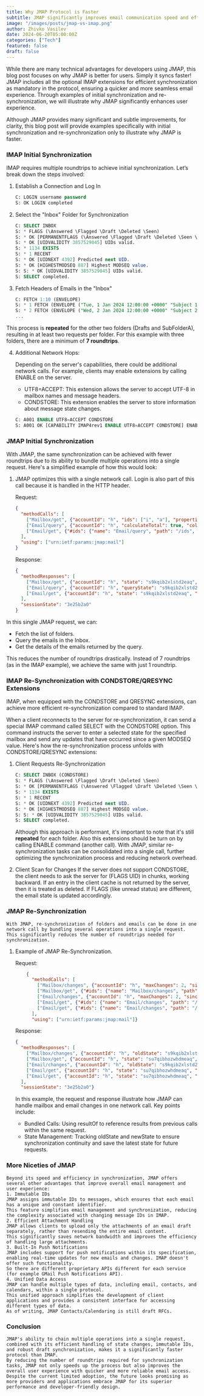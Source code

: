 ```yaml
---
title: Why JMAP Protocol is Faster
subtitle: JMAP significantly improves email communication speed and efficiency by bundling multiple operations into a single request, reducing the roundtrips needed for synchronization tasks compared to IMAP. This blog post will explain with short examples why JMAP is faster.
image: "/images/posts/jmap-vs-imap.png"
author: Zhivko Vasilev
date: 2024-06-20T05:00:00Z
categories: ["Tech"]
featured: false
draft: false
---
```


While there are many technical advantages for developers using JMAP, this blog post focuses on why JMAP is better for users.
Simply it syncs faster! 
JMAP includes all the optional IMAP extensions for efficient synchronization as mandatory in the protocol, ensuring a quicker and more seamless email experience. Through examples of initial synchronization and re-synchronization, we will illustrate why JMAP significantly enhances user experience.

Although JMAP provides many significant and subtle improvements, for clarity, this blog post will provide examples specifically with initial synchronization and re-synchronization only to illustrate why JMAP is faster.

### IMAP Initial Synchronization

IMAP requires multiple roundtrips to achieve initial synchronization. 
Let’s break down the steps involved:

1. Establish a Connection and Log In
	``` sql
	C: LOGIN username password
	S: OK LOGIN completed
	```
2. Select the "Inbox" Folder for Synchronization

	``` sql
	C: SELECT INBOX
	S: * FLAGS (\Answered \Flagged \Draft \Deleted \Seen)
	S: * OK [PERMANENTFLAGS (\Answered \Flagged \Draft \Deleted \Seen \*)] Flags permitted.
	S: * OK [UIDVALIDITY 3857529045] UIDs valid.
	S: * 1134 EXISTS
	S: * 1 RECENT
	S: * OK [UIDNEXT 4392] Predicted next UID.
	S: * OK [HIGHESTMODSEQ 887] Highest MODSEQ value.
	S: S: * OK [UIDVALIDITY 3857529045] UIDs valid.
	S: SELECT completed.
	```
3. Fetch Headers of Emails in the "Inbox"
	``` sql
	C: FETCH 1:10 (ENVELOPE)
	S: * 1 FETCH (ENVELOPE ("Tue, 1 Jan 2024 12:00:00 +0000" "Subject 1" (("Sender 1" NIL "sender1@example.com")) NIL NIL NIL NIL NIL))
	S: * 2 FETCH (ENVELOPE ("Wed, 2 Jan 2024 12:00:00 +0000" "Subject 2" (("Sender 2" NIL "sender2@example.com")) NIL NIL NIL NIL NIL))
	...
	```

This process is **repeated** for the other two folders (Drafts and SubFolderA), resulting in at least two requests per folder. 
For this example with three folders, there are a minimum of **7 roundtrips**.

4. Additional Network Hops: 
	
	Depending on the server's capabilities, there could be additional network calls. For example, clients may enable extensions by calling ENABLE on the server.
    - UTF8=ACCEPT: This extension allows the server to accept UTF-8 in mailbox names and message headers.
	- CONDSTORE: This extension enables the server to store information about message state changes.
	``` sql
	C: A001 ENABLE UTF8=ACCEPT CONDSTORE
	S: A001 OK [CAPABILITY IMAP4rev1 ENABLE UTF8=ACCEPT CONDSTORE] ENABLED
	```



### JMAP Initial Synchronization

With JMAP, the same synchronization can be achieved with fewer roundtrips due to its ability to bundle multiple operations into a single request. 
Here's a simplified example of how this would look:
1.  JMAP optimizes this with a single network call. Login is also part of this call because it is handled in the HTTP header.

	Request:
	``` json
	{
	  "methodCalls": [
		["Mailbox/get", {"accountId": "h", "ids": ["i", "a"], "properties": ["name", "parentId", "role", "myRights", "totalEmails"]}, "78c5e0a50"],
		["Email/query", {"accountId": "h", "calculateTotal": true, "collapseThreads": false, "filter": {"conditions": [{"inMailbox": "a"}, {"inMailbox": "b"}, {"inMailbox": "c"}, {"inMailbox": "e"}, {"inMailbox": "f"}, {"inMailbox": "g"}, {"inMailbox": "h"}, {"inMailbox": "i"}], "operator": "OR"}, "limit": 2, "position": 0, "sort": [{"isAscending": false, "property": "receivedAt"}]}, "78c5e0a51"],
		["Email/get", {"#ids": {"name": "Email/query", "path": "/ids", "resultOf": "78c5e0a51"}, "accountId": "h", "bodyProperties": ["partId", "blobId", "size", "name", "type", "disposition", "cid", "header:Content-Type"], "properties": ["threadId", "receivedAt", "keywords", "mailboxIds", "hasAttachment", "preview"]}, "78c5e0a52"]
	  ],
	  "using": ["urn:ietf:params:jmap:mail"]
	}

	```
	Response:
	``` json
	{
	  "methodResponses": [
		["Mailbox/get", {"accountId": "h", "state": "s9kqib2xlstd2eaq", "list": [{"name": "folder_123", "parentId": null, "role": null, "myRights": {"mayReadItems": true, "mayAddItems": true, "mayRemoveItems": true, "maySetSeen": true, "maySetKeywords": true, "mayCreateChild": true, "mayRename": true, "mayDelete": true, "maySubmit": true}, "totalEmails": 1, "id": "i"}, {"name": "Inbox", "parentId": null, "role": "inbox", "myRights": {"mayReadItems": true, "mayAddItems": true, "mayRemoveItems": true, "maySetSeen": true, "maySetKeywords": true, "mayCreateChild": true, "mayRename": true, "mayDelete": true, "maySubmit": true}, "totalEmails": 0, "id": "a"}], "notFound": []}, "78c5e0a50"],
		["Email/query", {"accountId": "h", "queryState": "s9kqib2xlstd2eaq", "canCalculateChanges": true, "position": 0, "ids": ["c", "eaaaaab"], "total": 3, "limit": 2}, "78c5e0a51"],
		["Email/get", {"accountId": "h", "state": "s9kqib2xlstd2eaq", "list": [{"threadId": "a", "receivedAt": "2024-06-20T06:37:36Z", "keywords": {}, "mailboxIds": {"i": true}, "hasAttachment": false, "preview": "message 1 body reply\n", "headers": [{"name": "Message-ID", "value": " <msg11@guid1>"}, {"name": "From", "value": " from1 <from1@server.example.int>"}, {"name": "To", "value": " zhivko@mailtemi.com"}, {"name": "Cc", "value": " user_1@mailtemi.com"}, {"name": "Subject", "value": " Re:message 1"}, {"name": "Date", "value": " Thu, 11 May 2018 10:11:45 +0000"}, {"name": "MIME-Version", "value": " 1.0"}, {"name": "In-Reply-To", "value": " <msg10@guid1>"}, {"name": "Content-Type", "value": " text/plain"}, {"name": "Content-Transfer-Encoding", "value": " quoted-printable"}], "id": "c"}, {"threadId": "b", "receivedAt": "2024-06-20T06:37:35Z", "keywords": {}, "mailboxIds": {"g": true}, "hasAttachment": false, "preview": "message 2 body\n", "headers": [{"name": "From", "value": " from2 <from2@server.example.int>"}, {"name": "To", "value": " zhivko@mailtemi.com"}, {"name": "Subject", "value": " message 2"}, {"name": "Date", "value": " Thu, 10 May 2018 18:11:45 +0000"}, {"name": "MIME-Version", "value": " 1.0"}, {"name": "Content-Type", "value": " text/plain"}, {"name": "Content-Transfer-Encoding", "value": " quoted-printable"}], "id": "eaaaaab"}], "notFound": []}, "78c5e0a52"]
	  ],
	  "sessionState": "3e25b2a0"
	}

	```
In this single JMAP request, we can:

- Fetch the list of folders.
- Query the emails in the Inbox.
- Get the details of the emails returned by the query.

This reduces the number of roundtrips drastically. Instead of 7 roundtrips (as in the IMAP example), we achieve the same with just 1 roundtrip.

### IMAP Re-Synchronization with CONDSTORE/QRESYNC Extensions
IMAP, when equipped with the CONDSTORE and QRESYNC extensions, can achieve more efficient re-synchronization compared to standard IMAP.

When a client reconnects to the server for re-synchronization, it can send a special IMAP command called SELECT with the CONDSTORE option. 
This command instructs the server to enter a selected state for the specified mailbox and send any updates that have occurred since a given MODSEQ value.
Here's how the re-synchronization process unfolds with CONDSTORE/QRESYNC extensions:
1. Client Requests Re-Synchronization
	``` sql
	C: SELECT INBOX (CONDSTORE)
	S: * FLAGS (\Answered \Flagged \Draft \Deleted \Seen)
	S: * OK [PERMANENTFLAGS (\Answered \Flagged \Draft \Deleted \Seen \*)] Flags permitted.
	S: * 1134 EXISTS
	S: * 1 RECENT
	S: * OK [UIDNEXT 4392] Predicted next UID.
	S: * OK [HIGHESTMODSEQ 887] Highest MODSEQ value.
	S: S: * OK [UIDVALIDITY 3857529045] UIDs valid.
	S: SELECT completed.
	```

   Although this approach is performant, it's important to note that it's still **repeated** for each folder. Also this extensions should be turn on by calling ENABLE command (another call). With JMAP, similar re-synchronization tasks can be consolidated into a single call, further optimizing the synchronization process and reducing network overhead.

2. Client Scan for Changes
   If the server does not support CONDSTORE, the client needs to ask the server for (FLAGS UID) in chunks, working backward. If an entry in the client cache is not returned by the server, then it is treated as deleted. If FLAGS (like unread status) are different, the email state is updated accordingly.

### JMAP Re-Synchronization

	With JMAP, re-synchronization of folders and emails can be done in one network call by bundling several operations into a single request. This significantly reduces the number of roundtrips needed for synchronization.
1.  Example of JMAP Re-Synchronization.

    Request:
	``` json
		{
		  "methodCalls": [
			["Mailbox/changes", {"accountId": "h", "maxChanges": 2, "sinceState": "s9kqib2xlstd2eaq"}, "84bd251c14"],
			["Mailbox/get", {"#ids": {"name": "Mailbox/changes", "path": "/updated", "resultOf": "84bd251c14"}, "accountId": "h"}, "84bd251c15"],
			["Email/changes", {"accountId": "h", "maxChanges": 2, "sinceState": "s9kqib2xlstd2eaq"}, "84bd251c16"],
			["Email/get", {"#ids": {"name": "Email/changes", "path": "/updated", "resultOf": "84bd251c16"}, "accountId": "h", "bodyProperties": ["partId", "blobId", "size", "name", "type", "disposition", "cid", "header:Content-Type"], "properties": ["threadId", "receivedAt", "keywords", "mailboxIds", "hasAttachment", "preview"]}, "84bd251c17"],
			["Email/get", {"#ids": {"name": "Email/changes", "path": "/created", "resultOf": "84bd251c16"}, "accountId": "h", "bodyProperties": ["partId", "blobId", "size", "name", "type", "disposition", "cid", "header:Content-Type"], "properties": ["threadId", "receivedAt", "keywords", "mailboxIds", "hasAttachment", "preview"]}, "84bd251c18"]
		  ],
		  "using": ["urn:ietf:params:jmap:mail"]}
	```
	Response:
	``` json
	{
	  "methodResponses": [
		["Mailbox/changes", {"accountId": "h", "oldState": "s9kqib2xlstd2eaq", "newState": "su7qibhozwhdmeaq", "hasMoreChanges": false, "created": [], "updated": ["f"], "destroyed": [], "updatedProperties": ["totalEmails", "unreadEmails", "totalThreads", "unreadThreads"]}, "84bd251c14"],
		["Mailbox/get", {"accountId": "h", "state": "su7qibhozwhdmeaq", "list": [{"id": "f", "name": "fld1", "parentId": null, "role": null, "sortOrder": 0, "isSubscribed": false, "totalEmails": 2, "unreadEmails": 2, "totalThreads": 2, "unreadThreads": 2, "myRights": {"mayReadItems": true, "mayAddItems": true, "mayRemoveItems": true, "maySetSeen": true, "maySetKeywords": true, "mayCreateChild": true, "mayRename": true, "mayDelete": true, "maySubmit": true}}], "notFound": []}, "84bd251c15"],
		["Email/changes", {"accountId": "h", "oldState": "s9kqib2xlstd2eaq", "newState": "su7qibhozwhdmeaq", "hasMoreChanges": false, "created": ["eaaaaab"], "updated": [], "destroyed": []}, "84bd251c16"],
		["Email/get", {"accountId": "h", "state": "su7qibhozwhdmeaq", "list": [], "notFound": []}, "84bd251c17"],
		["Email/get", {"accountId": "h", "state": "su7qibhozwhdmeaq", "list": [{"threadId": "b", "receivedAt": "2024-06-20T06:10:31Z", "keywords": {}, "mailboxIds": {"f": true}, "hasAttachment": false, "preview": "message 1 body"}], "notFound": []}, "84bd251c18"]
	  ],
	  "sessionState": "3e25b2a0"}

	```

	In this example, the request and response illustrate how JMAP can handle mailbox and email changes in one network call. Key points include:	
	- Bundled Calls: 
	  Using resultOf to reference results from previous calls within the same request.
	- State Management: 
	Tracking oldState and newState to ensure synchronization continuity and save the latest state for future requests.
	
###	More Niceties of JMAP
	Beyond its speed and efficiency in synchronization, JMAP offers several other advantages that improve overall email management and user experience:
	1. Immutable IDs
	JMAP assigns immutable IDs to messages, which ensures that each email has a unique and constant identifier. 
	This feature simplifies email management and synchronization, reducing the complexity associated with changing message IDs in IMAP.
	2. Efficient Attachment Handling
	JMAP allows clients to upload only the attachments of an email draft separately, rather than resending the entire email content. 
	This significantly saves network bandwidth and improves the efficiency of handling large attachments.
	3. Built-In Push Notifications
	JMAP includes support for push notifications within its specification, enabling real-time updates for new emails and changes. IMAP doesn't offer such functionality. 
	So there are different proprietary APIs different for each service (for example GMail Push Notifications API).
	4. Unified Data Access
	JMAP can handle multiple types of data, including email, contacts, and calendars, within a single protocol. 
	This unified approach simplifies the development of client applications and provides a consistent interface for accessing different types of data. 
	As of writing, JMAP Contacts/Calendaring is still draft RFCs.

### Conclusion
	JMAP's ability to chain multiple operations into a single request, combined with its efficient handling of state changes, immutable IDs, and robust draft synchronization, makes it a significantly faster protocol than IMAP. 
	By reducing the number of roundtrips required for synchronization tasks, JMAP not only speeds up the process but also improves the overall user experience with quicker and more reliable email access. 
	Despite the current limited adoption, the future looks promising as more providers and applications embrace JMAP for its superior performance and developer-friendly design.
	
